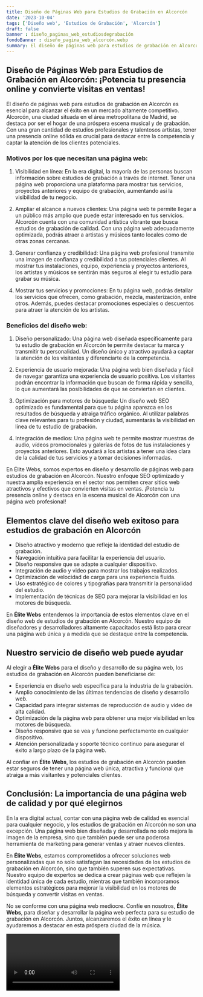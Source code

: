 ```yaml
---
title: Diseño de Páginas Web para Estudios de Grabación en Alcorcón
date: '2023-10-04'
tags: ['Diseño web', 'Estudios de Grabación', 'Alcorcón']
draft: false
banner : diseño_paginas_web_estudiosdegrabación
fondoBanner : diseño_pagina_web_alcorcón.webp
summary: El diseño de páginas web para estudios de grabación en Alcorcón es esencial para alcanzar el éxito en un mercado altamente competitivo. Alcorcón, una ciudad situada en el área metropolitana de Madrid, se destaca por ser el hogar de una próspera escena musical y de grabación. Con una gran cantidad de estudios profesionales y talentosos artistas, tener una presencia online sólida es crucial para destacar entre la competencia y captar la atención de los clientes potenciales.
---
```


## Diseño de Páginas Web para Estudios de Grabación en Alcorcón: ¡Potencia tu presencia online y convierte visitas en ventas!

El diseño de páginas web para estudios de grabación en Alcorcón es esencial para alcanzar el éxito en un mercado altamente competitivo. Alcorcón, una ciudad situada en el área metropolitana de Madrid, se destaca por ser el hogar de una próspera escena musical y de grabación. Con una gran cantidad de estudios profesionales y talentosos artistas, tener una presencia online sólida es crucial para destacar entre la competencia y captar la atención de los clientes potenciales.

### Motivos por los que necesitan una página web:

1. Visibilidad en línea: En la era digital, la mayoría de las personas buscan información sobre estudios de grabación a través de internet. Tener una página web proporciona una plataforma para mostrar tus servicios, proyectos anteriores y equipo de grabación, aumentando así la visibilidad de tu negocio.

2. Ampliar el alcance a nuevos clientes: Una página web te permite llegar a un público más amplio que puede estar interesado en tus servicios. Alcorcón cuenta con una comunidad artística vibrante que busca estudios de grabación de calidad. Con una página web adecuadamente optimizada, podrás atraer a artistas y músicos tanto locales como de otras zonas cercanas.

3. Generar confianza y credibilidad: Una página web profesional transmite una imagen de confianza y credibilidad a tus potenciales clientes. Al mostrar tus instalaciones, equipo, experiencia y proyectos anteriores, los artistas y músicos se sentirán más seguros al elegir tu estudio para grabar su música.

4. Mostrar tus servicios y promociones: En tu página web, podrás detallar los servicios que ofrecen, como grabación, mezcla, masterización, entre otros. Además, puedes destacar promociones especiales o descuentos para atraer la atención de los artistas.

### Beneficios del diseño web:

1. Diseño personalizado: Una página web diseñada específicamente para tu estudio de grabación en Alcorcón te permite destacar tu marca y transmitir tu personalidad. Un diseño único y atractivo ayudará a captar la atención de los visitantes y diferenciarte de la competencia.

2. Experiencia de usuario mejorada: Una página web bien diseñada y fácil de navegar garantiza una experiencia de usuario positiva. Los visitantes podrán encontrar la información que buscan de forma rápida y sencilla, lo que aumentará las posibilidades de que se conviertan en clientes.

3. Optimización para motores de búsqueda: Un diseño web SEO optimizado es fundamental para que tu página aparezca en los resultados de búsqueda y atraiga tráfico orgánico. Al utilizar palabras clave relevantes para tu profesión y ciudad, aumentarás la visibilidad en línea de tu estudio de grabación.

4. Integración de medios: Una página web te permite mostrar muestras de audio, vídeos promocionales y galerías de fotos de tus instalaciones y proyectos anteriores. Esto ayudará a los artistas a tener una idea clara de la calidad de tus servicios y a tomar decisiones informadas.

En Élite Webs, somos expertos en diseño y desarrollo de páginas web para estudios de grabación en Alcorcón. Nuestro enfoque SEO optimizado y nuestra amplia experiencia en el sector nos permiten crear sitios web atractivos y efectivos que convierten visitas en ventas. ¡Potencia tu presencia online y destaca en la escena musical de Alcorcón con una página web profesional!

<GifSeo />

<Cta />

## Elementos clave del diseño web exitoso para estudios de grabación en Alcorcón

- Diseño atractivo y moderno que refleje la identidad del estudio de grabación.
- Navegación intuitiva para facilitar la experiencia del usuario.
- Diseño responsive que se adapte a cualquier dispositivo.
- Integración de audio y video para mostrar los trabajos realizados.
- Optimización de velocidad de carga para una experiencia fluida.
- Uso estratégico de colores y tipografías para transmitir la personalidad del estudio.
- Implementación de técnicas de SEO para mejorar la visibilidad en los motores de búsqueda.

En **Élite Webs** entendemos la importancia de estos elementos clave en el diseño web de estudios de grabación en Alcorcón. Nuestro equipo de diseñadores y desarrolladores altamente capacitados está listo para crear una página web única y a medida que se destaque entre la competencia.

## Nuestro servicio de diseño web puede ayudar

Al elegir a **Élite Webs** para el diseño y desarrollo de su página web, los estudios de grabación en Alcorcón pueden beneficiarse de:
- Experiencia en diseño web específica para la industria de la grabación.
- Amplio conocimiento de las últimas tendencias de diseño y desarrollo web.
- Capacidad para integrar sistemas de reproducción de audio y video de alta calidad.
- Optimización de la página web para obtener una mejor visibilidad en los motores de búsqueda.
- Diseño responsive que se vea y funcione perfectamente en cualquier dispositivo.
- Atención personalizada y soporte técnico continuo para asegurar el éxito a largo plazo de la página web.

Al confiar en **Élite Webs**, los estudios de grabación en Alcorcón pueden estar seguros de tener una página web única, atractiva y funcional que atraiga a más visitantes y potenciales clientes.

## Conclusión: La importancia de una página web de calidad y por qué elegirnos

En la era digital actual, contar con una página web de calidad es esencial para cualquier negocio, y los estudios de grabación en Alcorcón no son una excepción. Una página web bien diseñada y desarrollada no solo mejora la imagen de la empresa, sino que también puede ser una poderosa herramienta de marketing para generar ventas y atraer nuevos clientes.

En **Élite Webs**, estamos comprometidos a ofrecer soluciones web personalizadas que no solo satisfagan las necesidades de los estudios de grabación en Alcorcón, sino que también superen sus expectativas. Nuestro equipo de expertos se dedica a crear páginas web que reflejen la identidad única de cada estudio, mientras que también incorporamos elementos estratégicos para mejorar la visibilidad en los motores de búsqueda y convertir visitas en ventas.

No se conforme con una página web mediocre. Confíe en nosotros, **Élite Webs**, para diseñar y desarrollar la página web perfecta para su estudio de grabación en Alcorcón. Juntos, alcanzaremos el éxito en línea y le ayudaremos a destacar en esta próspera ciudad de la música.

<Video />

<CtaBot job='Estudios de Grabación' city='Alcorcón'/>

<Gmaps query='Alcorcón+españa+maps' />